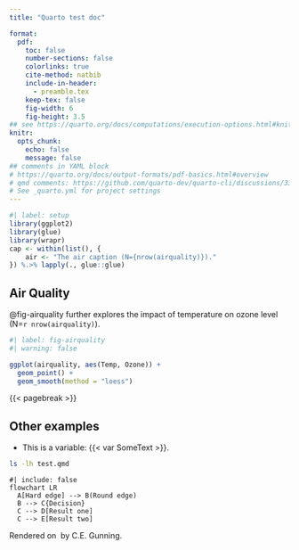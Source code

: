 ```yaml
---
title: "Quarto test doc"

format:
  pdf:
    toc: false
    number-sections: false
    colorlinks: true
    cite-method: natbib
    include-in-header:
      - preamble.tex
    keep-tex: false
    fig-width: 6
    fig-height: 3.5
## see https://quarto.org/docs/computations/execution-options.html#knitr-options
knitr:
  opts_chunk: 
    echo: false
    message: false
## comments in YAML block
# https://quarto.org/docs/output-formats/pdf-basics.html#overview
# qmd comments: https://github.com/quarto-dev/quarto-cli/discussions/3330
# See _quarto.yml for project settings
---
```



<!-- Comments in body -->

```r
#| label: setup
library(ggplot2)
library(glue)
library(wrapr)
cap <- within(list(), {
    air <- "The air caption (N={nrow(airquality)})."
}) %.>% lapply(., glue::glue)
```


## Air Quality

@fig-airquality further explores the impact of temperature on ozone level (N=`r nrow(airquality)`).

```r
#| label: fig-airquality
#| warning: false

ggplot(airquality, aes(Temp, Ozone)) + 
  geom_point() + 
  geom_smooth(method = "loess")
```

{{< pagebreak >}}

## Other examples

* This is a variable: {{< var SomeText >}}.

```bash
ls -lh test.qmd
```

```mermaid
#| include: false
flowchart LR
  A[Hard edge] --> B(Round edge)
  B --> C{Decision}
  C --> D[Result one]
  C --> E[Result two]
```


Rendered on \today\ by C.E. Gunning.
